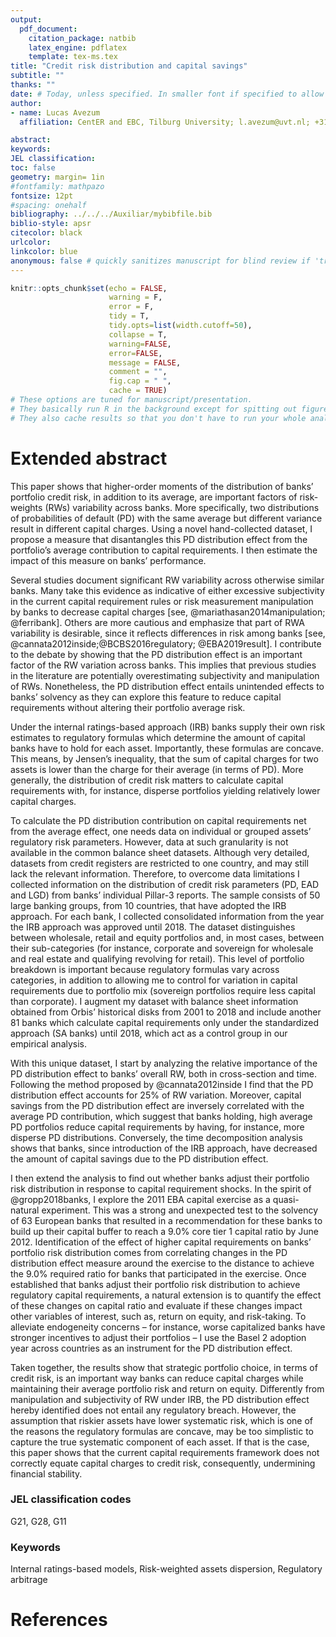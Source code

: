 ```yaml
---
output: 
  pdf_document:
    citation_package: natbib
    latex_engine: pdflatex
    template: tex-ms.tex
title: "Credit risk distribution and capital savings"
subtitle: ""
thanks: ""
date: # Today, unless specified. In smaller font if specified to allow for version numbering
author:
- name: Lucas Avezum
  affiliation: CentER and EBC, Tilburg University; l.avezum@uvt.nl; +31134664531;  Warandelaan 2, 5037 AB Tilburg, NL, The Netherlands 

abstract: 
keywords: 
JEL classification: 
toc: false
geometry: margin= 1in
#fontfamily: mathpazo
fontsize: 12pt
#spacing: onehalf
bibliography: ../../../Auxiliar/mybibfile.bib
biblio-style: apsr
citecolor: black
urlcolor:
linkcolor: blue
anonymous: false # quickly sanitizes manuscript for blind review if 'true'
---
```


```r
knitr::opts_chunk$set(echo = FALSE, 
                      warning = F, 
                      error = F, 
                      tidy = T, 
                      tidy.opts=list(width.cutoff=50), 
                      collapse = T,
                      warning=FALSE,
                      error=FALSE,
                      message = FALSE, 
                      comment = "",
                      fig.cap = " ",
                      cache = TRUE)
# These options are tuned for manuscript/presentation. 
# They basically run R in the background except for spitting out figures/tables
# They also cache results so that you don't have to run your whole analysis every time you fix a typo
```


Extended abstract {-}
=================


This paper shows that higher-order moments of the distribution of banks' portfolio credit risk, in addition to its average, are important factors of risk-weights (RWs) variability across banks. More specifically, two distributions of probabilities of default (PD) with the same average but different variance result in different capital charges. Using a novel hand-collected dataset, I propose a measure that disantangles this PD distribution effect from the portfolio's average contribution to capital requirements. I then estimate the impact of this measure on banks' performance. 

Several studies document significant RW variability across otherwise similar banks. Many take this evidence as indicative of either excessive subjectivity in the current capital requirement rules or risk measurement manipulation by banks to decrease capital charges [see,  @mariathasan2014manipulation; @ferribank]. Others are more cautious and emphasize that part of RWA variability is desirable, since it reflects differences in risk among banks [see, @cannata2012inside;@BCBS2016regulatory; @EBA2019result]. I contribute to the debate by showing that the PD distribution effect is an important factor of the RW variation across banks. This implies that previous studies in the literature are potentially overestimating subjectivity and manipulation of RWs. Nonetheless, the PD distribution effect entails unintended effects to banks’ solvency as they can explore this feature to reduce capital requirements without altering their portfolio average risk.

Under the internal ratings-based approach (IRB) banks supply their own risk estimates to regulatory formulas which determine the amount of capital banks have to hold for each asset. Importantly, these formulas are concave. This means, by Jensen’s inequality, that the sum of capital charges for two assets is lower than the charge for their average (in terms of PD). More generally, the distribution of credit risk matters to calculate capital requirements with, for instance, disperse portfolios yielding relatively lower capital charges. 

To calculate the PD distribution contribution on capital requirements net from the average effect, one needs data on individual or grouped assets' regulatory risk parameters. However, data at such granularity is not available in the common balance sheet datasets. Although very detailed, datasets from credit registers are restricted to one country, and may still lack the relevant information. Therefore, to overcome data limitations I collected information on the distribution of credit risk parameters (PD, EAD and LGD) from banks' individual Pillar-3 reports. The sample consists of 50 large banking groups, from 10 countries, that have adopted the IRB approach. For each bank, I collected consolidated information from the year the IRB approach was approved until 2018. The dataset distinguishes between wholesale, retail and equity portfolios and, in most cases, between their sub-categories (for instance, corporate and sovereign for wholesale and real estate and qualifying revolving for retail). This level of portfolio breakdown is important because regulatory formulas vary across categories, in addition to allowing me to control for variation in capital requirements due to portfolio mix (sovereign portfolios require less capital than corporate). I augment my dataset with balance sheet information obtained from Orbis’ historical disks from 2001 to 2018 and include another 81 banks which calculate capital requirements only under the standardized approach (SA banks) until 2018, which act as a control group in our empirical analysis.

With this unique dataset, I start by analyzing the relative importance of the PD distribution effect to banks' overall RW, both in cross-section and time. Following the method proposed by @cannata2012inside I find that the PD distribution effect accounts for 25% of RW variation. Moreover, capital savings from the PD distribution effect are inversely correlated with the average PD contribution, which suggest that banks holding, high average PD portfolios reduce capital requirements by having, for instance, more disperse PD distributions. Conversely, the time decomposition analysis shows that banks, since introduction of the IRB approach, have decreased the amount of capital savings due to the PD distribution effect. 

I then extend the analysis to find out whether banks adjust their portfolio risk distribution in response to capital requirement shocks. In the spirit of @gropp2018banks, I explore the 2011 EBA capital exercise as a quasi-natural experiment. This was a strong and unexpected test to the solvency of 63 European banks that resulted in a recommendation for these banks to build up their capital buffer to reach a 9.0% core tier 1 capital ratio by June 2012. Identification of the effect of higher capital requirements on banks’ portfolio risk distribution comes from correlating changes in the PD distribution effect measure around the exercise to the distance to achieve the 9.0% required ratio for banks that participated in the exercise. Once established that banks adjust their portfolio risk distribution to achieve regulatory capital requirements, a natural extension is to quantify the effect of these changes on capital ratio and evaluate if these changes impact other variables of interest, such as, return on equity, and risk-taking. To alleviate endogeneity concerns – for instance, worse capitalized banks have stronger incentives to adjust their portfolios – I use the Basel 2 adoption year across countries as an instrument for the PD distribution effect.

Taken together, the results show that strategic portfolio choice, in terms of credit risk, is an important way banks can reduce capital charges while maintaining their average portfolio risk and return on equity. Differently from manipulation and subjectivity of RW under IRB, the PD distribution effect hereby identified does not entail any regulatory breach. However, the assumption that riskier assets have lower systematic risk, which is one of the reasons
the regulatory formulas are concave, may be too simplistic to capture the true systematic component of each asset. If that is the case, this paper shows that the current capital requirements framework does not correctly equate capital charges to credit risk, consequently, undermining financial stability. 



\singlespacing

### JEL classification codes {-}
G21, G28, G11

### Keywords {-}
Internal ratings-based models, Risk-weighted assets dispersion, Regulatory arbitrage


\newpage

# References
